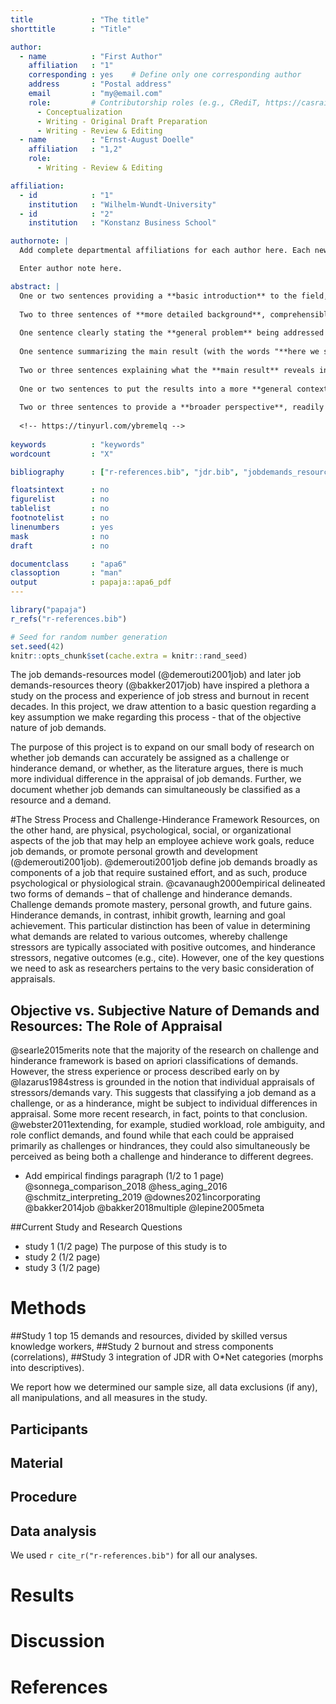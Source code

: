 ```yaml
---
title             : "The title"
shorttitle        : "Title"

author: 
  - name          : "First Author"
    affiliation   : "1"
    corresponding : yes    # Define only one corresponding author
    address       : "Postal address"
    email         : "my@email.com"
    role:         # Contributorship roles (e.g., CRediT, https://casrai.org/credit/)
      - Conceptualization
      - Writing - Original Draft Preparation
      - Writing - Review & Editing
  - name          : "Ernst-August Doelle"
    affiliation   : "1,2"
    role:
      - Writing - Review & Editing

affiliation:
  - id            : "1"
    institution   : "Wilhelm-Wundt-University"
  - id            : "2"
    institution   : "Konstanz Business School"

authornote: |
  Add complete departmental affiliations for each author here. Each new line herein must be indented, like this line.

  Enter author note here.

abstract: |
  One or two sentences providing a **basic introduction** to the field,  comprehensible to a scientist in any discipline.
  
  Two to three sentences of **more detailed background**, comprehensible  to scientists in related disciplines.
  
  One sentence clearly stating the **general problem** being addressed by  this particular study.
  
  One sentence summarizing the main result (with the words "**here we show**" or their equivalent).
  
  Two or three sentences explaining what the **main result** reveals in direct comparison to what was thought to be the case previously, or how the  main result adds to previous knowledge.
  
  One or two sentences to put the results into a more **general context**.
  
  Two or three sentences to provide a **broader perspective**, readily comprehensible to a scientist in any discipline.
  
  <!-- https://tinyurl.com/ybremelq -->
  
keywords          : "keywords"
wordcount         : "X"

bibliography      : ["r-references.bib", "jdr.bib", "jobdemands_resources_bibtex.bib"]

floatsintext      : no
figurelist        : no
tablelist         : no
footnotelist      : no
linenumbers       : yes
mask              : no
draft             : no

documentclass     : "apa6"
classoption       : "man"
output            : papaja::apa6_pdf
---
```


```r
library("papaja")
r_refs("r-references.bib")
```

```r
# Seed for random number generation
set.seed(42)
knitr::opts_chunk$set(cache.extra = knitr::rand_seed)
```
  The job demands-resources model (@demerouti2001job) and later job demands-resources theory (@bakker2017job) have inspired a plethora a study on the process and experience of job stress and burnout in recent decades. In this project, we draw attention to a basic question regarding a key assumption we make regarding this process - that of the objective nature of job demands. 
  
  The purpose of this project is to expand on our small body of research on whether job demands can accurately be assigned as a challenge or hinderance demand, or whether, as the literature argues, there is much more individual difference in the appraisal of job demands. Further, we document whether job demands can simultaneously be classified as a resource and a demand. 
  
#The Stress Process and Challenge-Hinderance Framework
  Resources, on the other hand, are physical, psychological, social, or organizational aspects of the job that may help an employee achieve work goals, reduce job demands, or promote personal growth and development (@demerouti2001job). @demerouti2001job define job demands broadly as components of a job that require sustained effort, and as such, produce psychological or physiological strain. @cavanaugh2000empirical delineated two forms of demands – that of challenge and hinderance demands. Challenge demands promote mastery, personal growth, and future gains. Hinderance demands, in contrast, inhibit growth, learning and goal achievement. This particular distinction has been of value in determining what demands are related to various outcomes, whereby challenge stressors are typically associated with positive outcomes, and hinderance stressors, negative outcomes (e.g., cite). However, one of the key questions we need to ask as researchers pertains to the very basic consideration of appraisals. 
	
## Objective vs. Subjective Nature of Demands and Resources: The Role of Appraisal
  @searle2015merits note that the majority of the research on challenge and hinderance framework is based on apriori classifications of demands. However, the stress experience or process described early on by @lazarus1984stress is grounded in the notion that individual appraisals of stressors/demands vary. This suggests that classifying a job demand as a challenge, or as a hinderance, might be subject to individual differences in appraisal. Some more recent research, in fact, points to that conclusion. @webster2011extending, for example, studied workload, role ambiguity, and role conflict demands, and found while that each could be appraised primarily as challenges or hindrances, they could also simultaneously be perceived as being both a challenge and hinderance to different degrees. 

- Add empirical findings paragraph (1/2 to 1 page)
@sonnega_comparison_2018
@hess_aging_2016
@schmitz_interpreting_2019
@downes2021incorporating
@bakker2014job
@bakker2018multiple
@lepine2005meta

##Current Study and Research Questions

- study 1 (1/2 page)
  The purpose of this study is to 
- study 2 (1/2 page)
- study 3 (1/2 page)

# Methods
##Study 1
top 15 demands and resources, divided by skilled versus knowledge workers, 
##Study 2
burnout and stress components (correlations), 
##Study 3
integration of JDR with O*Net categories (morphs into descriptives). 

We report how we determined our sample size, all data exclusions (if any), all manipulations, and all measures in the study. <!-- 21-word solution (Simmons, Nelson & Simonsohn, 2012; retrieved from http://ssrn.com/abstract=2160588) -->

## Participants

## Material

## Procedure

## Data analysis
We used `r cite_r("r-references.bib")` for all our analyses.


# Results

# Discussion


\newpage

# References

\begingroup
\setlength{\parindent}{-0.5in}
\setlength{\leftskip}{0.5in}

<div id="refs" custom-style="Bibliography"></div>
\endgroup
